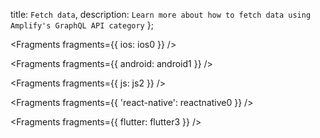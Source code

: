   title: `Fetch data`,
  description: `Learn more about how to fetch data using Amplify's GraphQL API category`
};


<Fragments fragments={{ ios: ios0 }} />


<Fragments fragments={{ android: android1 }} />


<Fragments fragments={{ js: js2 }} />


<Fragments fragments={{ 'react-native': reactnative0 }} />


<Fragments fragments={{ flutter: flutter3 }} />

